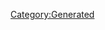 {{Database/Costume/CostumeInfo
 |ID=212
 |DivaId=6
 |PrismCostumeId=22
 |Enabled=2
 |SkillId=20
 |EODICFLJAKO=False
 |AGBPBDODKBK=1
 |HMCOGDICFNB=1
 |LevelMax=4
 |HGBJODBCJDA=4
 |EGLDFPILJLG=0
 |GLEEPAFMPLO=False
 |IIELLEPEEFH=2660
}}
[[Category:Generated]]
